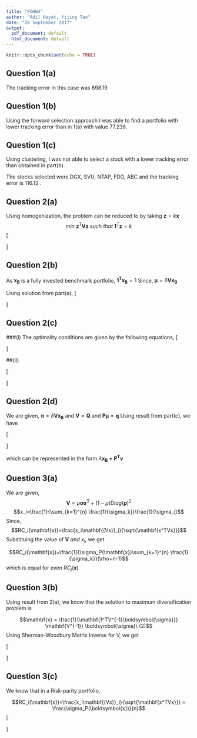 ```yaml
---
title: "FOHW4"
author: "Adil Hayat, Yijing Tao"
date: "28 September 2017"
output:
  pdf_document: default
  html_document: default
---
```


```r
knitr::opts_chunk$set(echo = TRUE)
```

## Question 1(a)
\begin{table}[ht!]
    \centering
    \begin{tabular}{|c|c|}
        \hline
        Stock & Weight \\\hline\hline
        DGX & 0.222 \\\hline
        STZ & 0.218 \\\hline
        NTAP & 0.244 \\\hline
        LH & 0.128 \\\hline
        XTO & 0.187 \\\hline
    \end{tabular}
    \caption{Highest Volatility Minimum Tracking Error portfolio}
\end{table}

The tracking error in this case was 698.19

## Question 1(b)
Using the forward selection approach I was able to find a portfolio with lower tracking error than in 1(a) with value 77.236.

\begin{table}[ht!]
    \centering
    \begin{tabular}{|c|c|}
        \hline
        Stock & Weight \\\hline\hline
        MKC & 0.221 \\\hline
        NE & 0.200 \\\hline
        DGX & 0.175 \\\hline
        TIF & 0.140 \\\hline
        SVU & 0.264 \\\hline
    \end{tabular}
    \caption{Forward Selection Minimum Tracking Error portfolio}
\end{table}


## Question 1(c)
Using clustering, I was not able to select a stock with a lower tracking error than obtained in part(b). 
\begin{table}[ht!]
    \centering
    \begin{tabular}{|c|c|}
        \hline
        Stock & Weight \\\hline\hline
        DGX & 0.195 \\\hline
        SVU & 0.275 \\\hline
        NTAP & 0.122 \\\hline
        FDO & 0.287 \\\hline
        ABC & 0.122 \\\hline
    \end{tabular}
    \caption{Clustering Minimum Tracking Error portfolio}
\end{table}

The stocks selected were DGX, SVU, NTAP, FDO, ABC and the tracking error is 116.12 .



## Question 2(a)
Using homogenization, the problem can be reduced to by taking $\textbf{z}=k\textbf{x}$ 
$$ min\ \textbf{z}^T\textbf{Vz} \ such \ that\ \textbf{1}^T\textbf{z}=k$$
\[
  \begin{aligned}
  Using\ Lagrangian, we get the foloowing equations\\
  2\textbf{Vz} - \lambda \boldsymbol{\mu} &= 0 \ and\ \mathbf{1^Tz} = k\\
  \mathbf{z}& =  \frac{1}{2} \lambda\mathbf{V^{-1}} \boldsymbol{\mu}\\
  \mathbf{1^Tz}& =  \frac{1}{2} \lambda\mathbf{1^TV^{-1}} \boldsymbol{\mu}\\
  k& =  \frac{1}{2} \lambda\mathbf{1^TV^{-1}} \boldsymbol{\mu}\ (using \textbf{1}^T\textbf{z}=k)\\
  \lambda &= \frac{2k}{\mathbf{1^TV^{-1}\boldsymbol{\mu}}}\\
  \mathbf{z} &= \frac{k}{\mathbf{1^TV^{-1}\boldsymbol{\mu}}} \mathbf{V^{-1}} \boldsymbol{\mu}\\
  \mathbf{x} &= \frac{1}{\mathbf{1^TV^{-1}\boldsymbol{\mu}}} \mathbf{V^{-1}} \boldsymbol{\mu}\\
  \end{aligned}
\]


## Question 2(b)
As $\mathbf{x_B}$ is a fully invested benchmark portfolio, $\mathbf{1^Tx_B}=1$
Since, $\boldsymbol{\mu} = \delta\mathbf{Vx_B}$

Using solution from part(a),
\[
  \begin{aligned}
  \mathbf{x} &= \frac{1}{\mathbf{1^TV^{-1}\boldsymbol{\mu}}} \mathbf{V^{-1}} \boldsymbol{\mu}\\
   &= \frac{1}{\mathbf{1^TV^{-1}\delta\mathbf{Vx_B}}} \delta\mathbf{V^{-1}}\mathbf{Vx_B}\\
   &=\frac{1}{\mathbf{1^T\delta\mathbf{Ix_B}}} \delta\mathbf{Ix_B}\\
   &=\frac{1}{\mathbf{1^TIx_B}} \mathbf{Ix_B}\\
   &=\frac{1}{\mathbf{1^Tx_B}} \mathbf{x_B}\\
   Since\ \mathbf{1^Tx_B}=1,\\
   \mathbf{x} &= \mathbf{x_B}
  \end{aligned}
\]

## Question 2(c)
###(i)
The optimality conditions are given by the following equations,
\[
  \begin{aligned}
  \mathbf{Q^{-1}({\boldsymbol{\pi - \mu})}} + \lambda\mathbf{P^T}&= 0\\
   \mathbf{P\boldsymbol{\mu}}&= \mathbf{q}\\
  \end{aligned}
\]

##(ii)

\[
  \begin{aligned}
  \mathbf{Q^{-1}({\boldsymbol{\pi - \mu})}}&=  \lambda\mathbf{P^T} \ (1)\\
   ({\boldsymbol{\pi - \mu}}) &=  \lambda\mathbf{QP^T}\\
   ({\boldsymbol{P\pi - P\mu}}) &=  \lambda\mathbf{PQP^T}\\
   ({\boldsymbol{P\pi - q}}) &=  \lambda\mathbf{PQP^T}\\
   \lambda &=  (\mathbf{PQP^T})^{-1}({\boldsymbol{P\pi - q}})\\
   Using \ (1) \ again,\\
   \mathbf{Q^{-1}({\boldsymbol{\pi - \mu})}}&=  \mathbf{P^T}(\mathbf{PQP^T})^{-1}({\boldsymbol{P\pi - q}})\\
   ({\boldsymbol{\pi - \mu}})&=  \mathbf{QP^T}(\mathbf{PQP^T})^{-1}({\boldsymbol{P\pi - q}})\\
   ({\boldsymbol{\pi - \mu}})&=  \mathbf{QP^T}(\mathbf{PQP^T})^{-1}({\boldsymbol{P\pi - q}})\\
   {\hat{\boldsymbol{\mu}}}&= \boldsymbol{\pi} + \mathbf{QP^T}(\mathbf{PQP^T})^{-1}({\boldsymbol{q-P\pi}})\\
  \end{aligned}
\]



## Question 2(d)
We are given, $\boldsymbol{\pi}=\delta\mathbf{Vx_B}$ and $\mathbf{V}=\mathbf{Q}$ and $\mathbf{P}\boldsymbol{\mu}=\mathbf{q}$ 
Using result from part(c), we have

\[
  \begin{aligned}
   {\boldsymbol{\mu}}&= \boldsymbol{\pi} + \mathbf{VP^T}(\mathbf{PVP^T})^{-1}({\boldsymbol{q-P\pi}})\\
   \mathbf{V^{-1}}{\boldsymbol{\mu}}&= \mathbf{V^{-1}}\boldsymbol{\pi} + \mathbf{V^{-1}VP^T}(\mathbf{PVP^T})^{-1}({\boldsymbol{q-P\pi}})\\
   &= \mathbf{V^{-1}}\boldsymbol{\pi} + \mathbf{V^{-1}VP^T}(\mathbf{PVP^T})^{-1}({\boldsymbol{q-P\pi}})\\
   &= \delta\mathbf{V^{-1}Vx_B} + \mathbf{P^T}(\mathbf{PVP^T})^{-1}\mathbf{P}({\boldsymbol{\mu - \pi}})\\
   &= \delta\mathbf{x_B} + \mathbf{P^T}(\mathbf{PVP^T})^{-1}\mathbf{P}({\boldsymbol{\mu - \pi}})\\
\mathbf{1^TV^{-1}\boldsymbol{\mu}}&= \delta + \mathbf{1^TP^T}(\mathbf{PVP^T})^{-1}\mathbf{P}({\boldsymbol{\mu - \pi}})\\
or, \mathbf{x} &= \frac{\delta\mathbf{x_B} + \mathbf{P^T}(\mathbf{PVP^T})^{-1}\mathbf{P}({\boldsymbol{\mu - \pi}})}{\delta + \mathbf{1^TP^T}(\mathbf{PVP^T})^{-1}\mathbf{P}({\boldsymbol{\mu - \pi}})}\\
  \end{aligned}
\]

which can be represented in the form $\lambda\mathbf{x_B + P^Tv}$


## Question 3(a)
We are given,
$$\mathbf{V}=\rho\boldsymbol{\sigma\sigma^T}  + (1-\rho)Diag(\boldsymbol{\rho})^2$$ 
$$x_i=\frac{1}{\sum_{k=1}^{n} \frac{1}{\sigma_k}}\frac{1}{\sigma_i}$$
Since, 
$$RC_i(\mathbf{x})=\frac{x_i\mathbf{(Vx)}_i}{\sqrt{\mathbf{x^TVx}}}$$
Substituing the value of $\mathbf{V} \ and \ x_i$, we get

$$RC_i(\mathbf{x})=\frac{1}{\sigma_P(\mathbf{x})\sum_{k=1}^{n} \frac{1}{\sigma_k}}(\rho+n-1)$$
which is equal for even $RC_j(\mathbf{x})$

## Question 3(b)
Using result from 2(a), we know that the solution to maximum diversification problem is

$$\mathbf{x} = \frac{1}{\mathbf{1^TV^{-1}\boldsymbol{\sigma}}} \mathbf{V^{-1}} \boldsymbol{\sigma}\ (2)$$
Using Sherman-Woodbury Matrix Inverse for V, we get

\[
  \begin{aligned}
     \mathbf{V^{-1}} &= \frac{1}{1-\rho}Diag(1/\sigma^2) -\frac{\rho/(1-\rho)^2}{1+\rho/(1-\rho)\boldsymbol{\sigma^T}Diag(1/\sigma^2)\boldsymbol{\sigma^T}}Diag(1/\sigma^2)\boldsymbol{\sigma}\boldsymbol{\sigma^T}Diag(1/\sigma^2)\\
     &=\frac{1}{1-\rho}Diag(1/\sigma^2) -\frac{\rho/(1-\rho)^2}{1+\rho/(1-\rho)}Diag(1/\sigma^2)\boldsymbol{\sigma}\boldsymbol{\sigma^T}Diag(1/\sigma^2)\\
     &=\frac{1}{1-\rho}Diag(1/\sigma^2) - \frac{\rho}{(1-\rho)}Diag(1/\sigma^2)\boldsymbol{\sigma}\boldsymbol{\sigma^T}Diag(1/\sigma^2)\\
     &=\frac{1}{1-\rho}Diag(1/\sigma^2) - \frac{\rho}{(1-\rho)}Diag(1/\sigma^2)\mathbf{I}\\
     &=Diag(1/\sigma^2)\\
     \mathbf{V^{-1}}{\boldsymbol{\sigma}}&=Diag(1/\sigma)\\
     Substituting \ the\  values\ in\ 2, we\ get\\
     x_i &= \frac{1}{\sum_{k=1}^{n}\frac{1}{\sigma_k}}\frac{1}{\sigma_i}\\
   \end{aligned}
\]



## Question 3(c)
We know that in a Risk-parity portfolio,

$$RC_i(\mathbf{x})=\frac{x_i\mathbf{(Vx)}_i}{\sqrt{\mathbf{x^TVx}}} = \frac{\sigma_P(\boldsymbol{x})}{n}$$
\[
  \begin{aligned}
   RC_i(\mathbf{x})=\frac{x_i\mathbf{(Vx)}_i}{\sqrt{\mathbf{x^TVx}}} = \frac{\sqrt{\mathbf{x^TVx}}}{n}\\
   \frac{x_i\mathbf{(Vx)}_i}{\mathbf{x^TVx}} = \frac{1}{n}\\
   \beta_ix_i = \frac{1}{n}\\
   x_i = \frac{1}{n}\frac{1}{\beta_i}\\
   Since,\ it\ is\ a\ fully\ invested\ portfolio \sum_{k=1}^{n} x_k=1\\
   \sum_{k=1}^{n} \frac{1}{\beta_k}=n\\
   x_i = \frac{1}{\sum_{k=1}^{n} \beta_k}\frac{1}{\beta_i}\\
  \end{aligned}
\]
